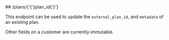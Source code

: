 
<MethodPill method="put" />
## /plans/{'{'}plan_id{'}'}

This endpoint can be used to update the `external_plan_id`, and `metadata` of an existing plan.

Other fields on a customer are currently immutable.
